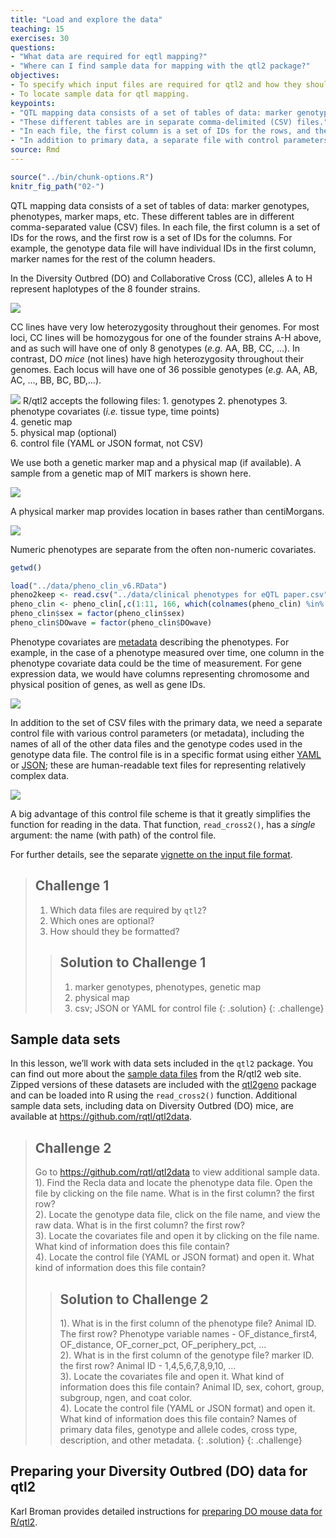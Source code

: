 ```yaml
---
title: "Load and explore the data"
teaching: 15
exercises: 30
questions:
- "What data are required for eqtl mapping?"
- "Where can I find sample data for mapping with the qtl2 package?"
objectives:
- To specify which input files are required for qtl2 and how they should be formatted.
- To locate sample data for qtl mapping.
keypoints:
- "QTL mapping data consists of a set of tables of data: marker genotypes, phenotypes, marker maps, etc."
- "These different tables are in separate comma-delimited (CSV) files."
- "In each file, the first column is a set of IDs for the rows, and the first row is a set of IDs for the columns."
- "In addition to primary data, a separate file with control parameters (or metadata) in either [YAML](http://www.yaml.org) or [JSON](http://json.org) format is required."
source: Rmd
---
```


```r
source("../bin/chunk-options.R")
knitr_fig_path("02-")
```

QTL mapping data consists of a set of tables of data: marker
genotypes, phenotypes, marker maps, etc. These different tables are in different comma-separated value (CSV) files. In each file, the first column is a set of IDs for the rows, and the first row is a set of IDs for the columns. For example, the genotype data file will have individual IDs in the first column, marker names for the rest of the column headers.

In the Diversity Outbred (DO) and Collaborative Cross (CC), alleles A to H represent haplotypes of the 8 founder strains.

![](../fig/cc-founder-alleles.png)

CC lines have very low heterozygosity throughout their genomes. For most loci, 
CC lines will be homozygous for one of the founder strains A-H above, and as
such will have one of only 8 genotypes (*e.g.* AA, BB, CC, ...). In contrast,
DO *mice* (not lines) have high heterozygosity throughout their genomes. Each
locus will have one of 36 possible genotypes (*e.g.* AA, AB, AC, ..., BB, BC, BD,...).

![](../fig/cc-do-genome-comparison.png)
R/qtl2 accepts the following files:
1. genotypes
2. phenotypes
3. phenotype covariates (*i.e.* tissue type, time points)  
4. genetic map  
5. physical map (optional)  
6. control file (YAML or JSON format, not CSV)

We use both a genetic marker map and a physical map (if available). A sample from a genetic map of MIT markers is shown here.

![](../fig/iron-geno-map-sample.png)

A physical marker map provides location in bases rather than centiMorgans.

![](../fig/iron-phys-map-sample.png)

Numeric phenotypes are separate from the often non-numeric covariates.
```r
getwd()
```

```r
load("../data/pheno_clin_v6.RData")
pheno2keep <- read.csv("../data/clinical phenotypes for eQTL paper.csv")
pheno_clin <- pheno_clin[,c(1:11, 166, which(colnames(pheno_clin) %in% pheno2keep$short_name))]
pheno_clin$sex = factor(pheno_clin$sex)
pheno_clin$DOwave = factor(pheno_clin$DOwave)
```

Phenotype covariates are [metadata](https://en.wikipedia.org/wiki/Metadata) describing the phenotypes. For example, in the case of a phenotype measured over time, one column in the phenotype covariate data could be the time of measurement. For gene expression data, we would have columns representing chromosome and physical position of genes, as well as gene IDs.

![](../fig/iron-phenocovar-sample.png)

In addition to the set of CSV files with the primary data, we need a separate control file with various control parameters
(or metadata), including the names of all of the other data files and the genotype codes used in the genotype data file. The control file is in a specific format using either [YAML](http://www.yaml.org) or
[JSON](http://json.org); these are human-readable text files for
representing relatively complex data.

![](../fig/iron-control-file-sample.png)


A big advantage of this control file scheme is that it greatly
simplifies the function for reading in the data. That function,
`read_cross2()`, has a _single_ argument: the name (with path) of the control file.

For further details, see the separate [vignette on the input file format](http://kbroman.org/qtl2/assets/vignettes/input_files.html).

> ## Challenge 1
> 1. Which data files are required by `qtl2`?  
> 2. Which ones are optional?  
> 3. How should they be formatted?
>
> > ## Solution to Challenge 1
> > 1. marker genotypes, phenotypes, genetic map
> > 2. physical map
> > 1. csv; JSON or YAML for control file
> {: .solution}
{: .challenge}

## Sample data sets

In this lesson, we'll work with data sets included in the `qtl2` package. You can find out more about the [sample data files](http://kbroman.org/qtl2/pages/sampledata.html) from the R/qtl2 web site. Zipped versions of these datasets are included with the [qtl2geno](https://github.com/rqtl/qtl2geno) package and can be loaded into R using the `read_cross2()` function.
Additional sample data sets, including data on Diversity Outbred (DO) mice, are available at <https://github.com/rqtl/qtl2data>.

> ## Challenge 2
> Go to <https://github.com/rqtl/qtl2data> to view additional sample data.  
> 1). Find the Recla data and locate the phenotype data file. Open the file by clicking on the file name. What is in the first column? the first row?  
> 2). Locate the genotype data file, click on the file name, and view the raw data. What is in the first column? the first row?  
> 3). Locate the covariates file and open it by clicking on the file name. What kind of information does this file contain?  
> 4). Locate the control file (YAML or JSON format) and open it. What kind of information does this file contain?  
>
> > ## Solution to Challenge 2
> >
> > 1). What is in the first column of the phenotype file? Animal ID. The first row? Phenotype variable names - OF_distance_first4, OF_distance, OF_corner_pct, OF_periphery_pct, ...  
> > 2). What is in the first column of the genotype file? marker ID. the first row? Animal ID - 1,4,5,6,7,8,9,10, ...  
> 3). Locate the covariates file and open it. What kind of information does this file contain? Animal ID, sex, cohort, group, subgroup, ngen, and coat color.  
> 4). Locate the control file (YAML or JSON format) and open it. What kind of information does this file contain? Names of primary data files, genotype and allele codes, cross type, description, and other metadata.
> {: .solution}
{: .challenge}


## Preparing your Diversity Outbred (DO) data for qtl2

Karl Broman provides detailed instructions for [preparing DO mouse data for R/qtl2](https://kbroman.org/qtl2/pages/prep_do_data.html).






